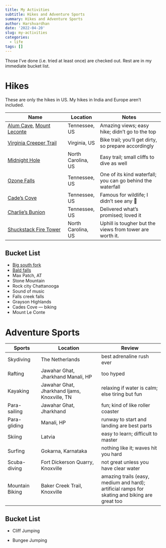 ```yaml
---
title: My Activities
subtitle: Hikes and Adventure Sports
summary: Hikes and Adventure Sports
author: Harshvardhan
date: '2022-04-20'
slug: my-activities
categories:
  - life
tags: []
---
```


Those I've done (i.e. tried at least once) are checked out. Rest are in my immediate bucket list.

# Hikes

These are only the hikes in US. My hikes in India and Europe aren't included.

| Name                                                                                                                                        | Location           | Notes                                                      |
|----------------------------|---------------|-----------------------------|
| [Alum Cave](https://hikinginthesmokys.com/alum-cave-trail/), [Mount Leconte](https://hikinginthesmokys.com/mt-leconte-via-alum-cave-trail/) | Tennessee, US      | Amazing views; easy hike; didn't go to the top             |
| [Virginia Creeper Trail](https://visitabingdonvirginia.com/landmarks/virginia-creeper-trail)                                                | Virginia, US       | Bike trail; you'll get dirty, so prepare accordingly       |
| [Midnight Hole](https://blueridgemountainlife.com/midnight-hole/)                                                                           | North Carolina, US | Easy trail; small cliffs to dive as well                   |
| [Ozone Falls](https://www.tn.gov/environment/program-areas/na-natural-areas/natural-areas-east-region/east-region-/na-na-ozone-falls.html)  | Tennessee, US      | One of its kind waterfall; you can go behind the waterfall |
| [Cade's Cove](https://www.nps.gov/grsm/planyourvisit/cadescove.htm)                                                                         | Tennessee, US      | Famous for wildlife; I didn't see any 🫠                   |
| [Charlie's Bunion](https://hikinginthesmokys.com/charlies-bunion/)                                                                          | Tennessee, US      | Delivered what's promised; loved it                        |
| [Shuckstack Fire Tower](https://hikinginthesmokys.com/shuckstack-fire-tower/)                                                               | North Carolina, US | Uphill is tougher but the views from tower are worth it.   |

## Bucket List

-   [Big south fork](https://www.nps.gov/biso/index.htm)
-   [Bald falls](https://www.tnvacation.com/local/tellico-plains-bald-river-falls)
-   Max Patch, AT
-   Stone Mountain
-   Rock city Chattanooga
-   Sound of music
-   Falls creek falls
-   Grayson Highlands
-   Cades Cove --- biking
-   Mount Le Conte

# Adventure Sports

| Sports          | Location                                     | Review                                                                                        |
|----------------|----------------------------|-----------------------------|
| Skydiving       | The Netherlands                              | best adrenaline rush ever                                                                     |
| Rafting         | Jawahar Ghat, Jharkhand Manali, HP           | too hyped                                                                                     |
| Kayaking        | Jawahar Ghat, Jharkhand Ijams, Knoxville, TN | relaxing if water is calm; else tiring but fun                                                |
| Para-sailing    | Jawahar Ghat, Jharkhand                      | fun; kind of like roller coaster                                                              |
| Para-gliding    | Manali, HP                                   | runway to start and landing are best parts                                                    |
| Skiing          | Latvia                                       | easy to learn; difficult to master                                                            |
| Surfing         | Gokarna, Karnataka                           | nothing like it; waves hit you hard                                                           |
| Scuba-diving    | Fort Dickerson Quarry, Knoxville             | not great unless you have clear water                                                         |
| Mountain Biking | Baker Creek Trail, Knoxville                 | amazing trails (easy, medium and hard); artificial ramps for skating and biking are great too |

## Bucket List

-   Cliff Jumping

-   Bungee Jumping
